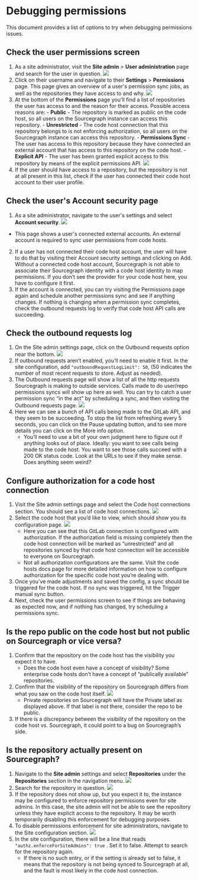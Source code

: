 # Debugging permissions

This document provides a list of options to try when debugging permissions issues.

## Check the user permissions screen

1. As a site administrator, visit the **Site admin** > **User administration** page and search for the user in question.
![](https://storage.googleapis.com/sourcegraph-assets/Docs/how-to/debug-permissions/user_search.png)
2. Click on their username and navigate to their **Settings** > **Permissions** page.
   This page gives an overview of a user's permission sync jobs, as well as the repositories they have access to and why.
![](https://storage.googleapis.com/sourcegraph-assets/Docs/how-to/debug-permissions/permissions_page.png)
3. At the bottom of the **Permissions** page you'll find a list of repositories the user has access to and the reason for their access. Possible access reasons are:
        - **Public** - The repository is marked as public on the code host, so all users on the Sourcegraph instance can access this repository.
        - **Unrestricted** - The code host connection that this repository belongs to is not enforcing authorization, so all users on the Sourcegraph instance can access this repository.
        - **Permissions Sync** - The user has access to this repository because they have connected an external account that has access to this repository on the code host.
        - **Explicit API** - The user has been granted explicit access to this repository by means of the explicit permissions API.
![](https://storage.googleapis.com/sourcegraph-assets/Docs/how-to/debug-permissions/accessible_repos.png)
4. If the user should have access to a repository, but the repository is not at all present in this list, check if the user has connected their code host account to their user profile.

## Check the user's Account security page

1. As a site administrator, navigate to the user's settings and select **Account security**.
![](https://storage.googleapis.com/sourcegraph-assets/Docs/how-to/debug-permissions/account_security_page.png)
  - This page shows a user's connected external accounts. An external account is required to sync user permissions from code hosts.
2. If a user has not connected their code host account, the user will have to do that by visiting their Account security settings and clicking on Add. Without a connected code host account, Sourcegraph is not able to associate their Sourcegraph identity with a code host identity to map permissions. If you don’t see the provider for your code host here, you have to configure it first.
3. If the account is connected, you can try visiting the Permissions page again and schedule another permissions sync and see if anything changes. If nothing is changing when a permission sync completes, check the outbound requests log to verify that code host API calls are succeeding.

## Check the outbound requests log

1. On the Site admin settings page, click on the Outbound requests option near the bottom.
![](https://storage.googleapis.com/sourcegraph-assets/Docs/how-to/debug-permissions/outbound_requests_option.png)
2. If outbound requests aren’t enabled, you’ll need to enable it first. In the site configuration, add `"outboundRequestLogLimit": 50`, (50 indicates the number of most recent requests to store. Adjust as needed).
3. The Outbound requests page will show a list of all the http requests Sourcegraph is making to outside services. Calls made to do user/repo permissions syncs will show up here as well. You can try to catch a user permission sync “in the act” by scheduling a sync, and then visiting the Outbound requests page.
![](https://storage.googleapis.com/sourcegraph-assets/Docs/how-to/debug-permissions/outbound_requests.png)
4. Here we can see a bunch of API calls being made to the GitLab API, and they seem to be succeeding. To stop the list from refreshing every 5 seconds, you can click on the Pause updating button, and to see more details you can click on the More info option.
    - You’ll need to use a bit of your own judgment here to figure out if anything looks out of place. Ideally: you want to see calls being made to the code host. You want to see those calls succeed with a 200 OK status code. Look at the URLs to see if they make sense. Does anything seem weird?

## Configure authorization for a code host connection

1. Visit the Site admin settings page and select the Code host connections section. You should see a list of code host connections.
![](https://storage.googleapis.com/sourcegraph-assets/Docs/how-to/debug-permissions/code_host_connections.png)
2. Select the code host that you’d like to view, which should show you its configuration page.
![](https://storage.googleapis.com/sourcegraph-assets/Docs/how-to/debug-permissions/gitlab_connection.png)
    - Here you can see that this GitLab connection is configured with authorization. If the authorization field is missing completely then the code host connection will be marked as “unrestricted” and all repositories synced by that code host connection will be accessible to everyone on Sourcegraph.
    - Not all authorization configurations are the same. Visit the code hosts docs page for more detailed information on how to configure authorization for the specific code host you’re dealing with.
3. Once you’ve made adjustments and saved the config, a sync should be triggered for the code host. If no sync was triggered, hit the Trigger manual sync button.
4. Next, check the user permissions screen to see if things are behaving as expected now, and if nothing has changed, try scheduling a permissions sync.

## Is the repo public on the code host but not public on Sourcegraph or vice versa?

1. Confirm that the repository on the code host has the visibility you expect it to have.
    - Does the code host even have a concept of visibility? Some enterprise code hosts don’t have a concept of “publically available” repositories.
2. Confirm that the visibility of the repository on Sourcegraph differs from what you saw on the code host itself.
![](https://storage.googleapis.com/sourcegraph-assets/Docs/how-to/debug-permissions/repo_search.png)
    - Private repositories on Sourcegraph will have the Private label as displayed above. If that label is not there, consider the repo to be public.
3. If there is a discrepancy between the visibility of the repository on the code host vs. Sourcegraph, it could point to a bug on Sourcegraph’s side.

## Is the repository actually present on Sourcegraph?

1. Navigate to the **Site admin** settings and select **Repositories** under the **Repositories** section in the navigation menu.
![](https://storage.googleapis.com/sourcegraph-assets/Docs/how-to/debug-permissions/repositories_option.png)
2. Search for the repository in question.
![](https://storage.googleapis.com/sourcegraph-assets/Docs/how-to/debug-permissions/repo_search.png)
3. If the repository does not show up, but you expect it to, the instance may be configured to enforce repository permissions even for site admins. In this case, the site admin will not be able to see the repository unless they have explicit access to the repository. It may be worth temporarily disabling this enforcement for debugging purposes.
4. To disable permissions enforcement for site administrators, navigate to the Site configuration section.
![](https://storage.googleapis.com/sourcegraph-assets/Docs/how-to/debug-permissions/site_config_option.png)
5. In the site configuration, there will be a line that reads `"authz.enforceForSiteAdmins": true` . Set it to false. Attempt to search for the repository again.
    - If there is no such entry, or if the setting is already set to false, it means that the repository is not being synced to Sourcegraph at all, and the fault is most likely in the code host connection.
